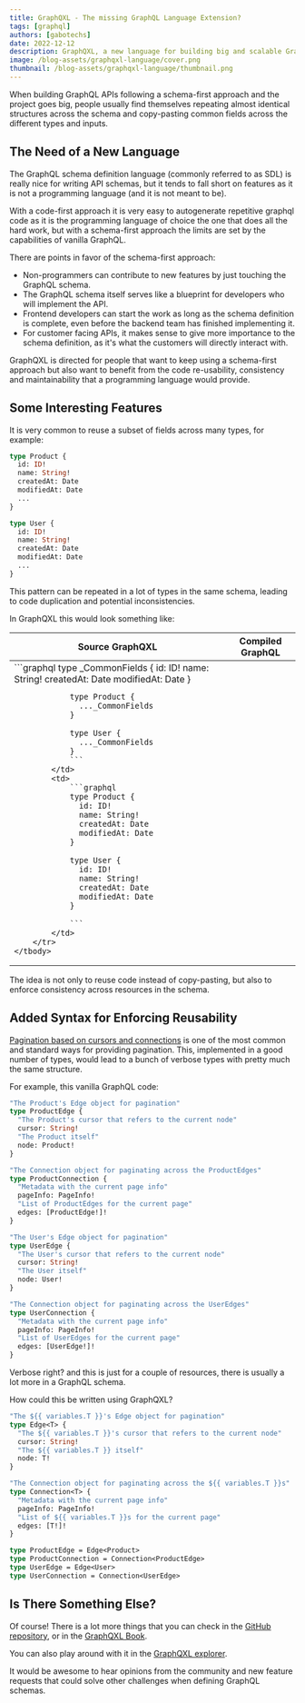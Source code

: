 ```yaml
---
title: GraphQXL - The missing GraphQL Language Extension?
tags: [graphql]
authors: [gabotechs]
date: 2022-12-12
description: GraphQXL, a new language for building big and scalable GraphQL server-side schemas
image: /blog-assets/graphqxl-language/cover.png
thumbnail: /blog-assets/graphqxl-language/thumbnail.png
---
```


When building GraphQL APIs following a schema-first approach and the project goes big,
people usually find themselves repeating almost identical structures across the schema and
copy-pasting common fields across the different types and inputs.

## The Need of a New Language

The GraphQL schema definition language (commonly referred to as SDL) is really nice
for writing API schemas, but it tends to fall short on features as it is not a programming
language (and it is not meant to be).

With a code-first approach it is very easy to autogenerate repetitive graphql
code as it is the programming language of choice the one that does all the hard work,
but with a schema-first approach the limits are set by the capabilities of vanilla GraphQL.

There are points in favor of the schema-first approach:

- Non-programmers can contribute to new features by just touching the GraphQL schema.
- The GraphQL schema itself serves like a blueprint for developers who will implement the API.
- Frontend developers can start the work as long as the schema definition is complete, even
  before the backend team has finished implementing it.
- For customer facing APIs, it makes sense to give more importance to the schema definition,
  as it's what the customers will directly interact with.

GraphQXL is directed for people that want to keep using a schema-first approach but also
want to benefit from the code re-usability, consistency and maintainability that a
programming language would provide.

## Some Interesting Features

It is very common to reuse a subset of fields across many types, for example:

```graphql
type Product {
  id: ID!
  name: String!
  createdAt: Date
  modifiedAt: Date
  ...
}

type User {
  id: ID!
  name: String!
  createdAt: Date
  modifiedAt: Date
  ...
}
```

This pattern can be repeated in a lot of types in the same schema, leading to code
duplication and potential inconsistencies.

In GraphQXL this would look something like:

<table style={{ width: '100%', marginTop: 10 }}>
    <thead>
        <tr>
            <th>
                Source GraphQXL
            </th>
            <th>
                Compiled GraphQL
            </th>
        </tr>
    </thead>
    <tbody>
        <tr>
            <td>
                ```graphql
                type _CommonFields {
                  id: ID!
                  name: String!
                  createdAt: Date
                  modifiedAt: Date
                }

                type Product {
                  ..._CommonFields
                }

                type User {
                  ..._CommonFields
                }
                ```
            </td>
            <td>
                ```graphql
                type Product {
                  id: ID!
                  name: String!
                  createdAt: Date
                  modifiedAt: Date
                }

                type User {
                  id: ID!
                  name: String!
                  createdAt: Date
                  modifiedAt: Date
                }

                ```
            </td>
        </tr>
    </tbody>

</table>

The idea is not only to reuse code instead of copy-pasting, but also
to enforce consistency across resources in the schema.

## Added Syntax for Enforcing Reusability

[Pagination based on cursors and connections](https://relay.dev/graphql/connections.htm)
is one of the most common and standard ways for providing pagination. This, implemented in
a good number of types, would lead to a bunch of verbose types with pretty much the same
structure.

For example, this vanilla GraphQL code:

```graphql
"The Product's Edge object for pagination"
type ProductEdge {
  "The Product's cursor that refers to the current node"
  cursor: String!
  "The Product itself"
  node: Product!
}

"The Connection object for paginating across the ProductEdges"
type ProductConnection {
  "Metadata with the current page info"
  pageInfo: PageInfo!
  "List of ProductEdges for the current page"
  edges: [ProductEdge!]!
}

"The User's Edge object for pagination"
type UserEdge {
  "The User's cursor that refers to the current node"
  cursor: String!
  "The User itself"
  node: User!
}

"The Connection object for paginating across the UserEdges"
type UserConnection {
  "Metadata with the current page info"
  pageInfo: PageInfo!
  "List of UserEdges for the current page"
  edges: [UserEdge!]!
}
```

Verbose right? and this is just for a couple of resources, there is usually a lot more in
a GraphQL schema.

How could this be written using GraphQXL?

```graphql
"The ${{ variables.T }}'s Edge object for pagination"
type Edge<T> {
  "The ${{ variables.T }}'s cursor that refers to the current node"
  cursor: String!
  "The ${{ variables.T }} itself"
  node: T!
}

"The Connection object for paginating across the ${{ variables.T }}s"
type Connection<T> {
  "Metadata with the current page info"
  pageInfo: PageInfo!
  "List of ${{ variables.T }}s for the current page"
  edges: [T!]!
}

type ProductEdge = Edge<Product>
type ProductConnection = Connection<ProductEdge>
type UserEdge = Edge<User>
type UserConnection = Connection<UserEdge>
```

## Is There Something Else?

Of course! There is a lot more things that you can check in the [GitHub repository](https://github.com/gabotechs/graphqxl),
or in the [GraphQXL Book](https://gabotechs.github.io/graphqxl/).

You can also play around with it in the [GraphQXL explorer](https://graphqxl-explorer.vercel.app/).

It would be awesome to hear opinions from the community and new feature requests that
could solve other challenges when defining GraphQL schemas.
